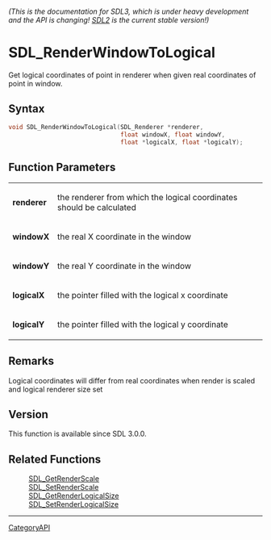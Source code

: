 ====== (This is the documentation for SDL3, which is under heavy development and the API is changing! [https://wiki.libsdl.org/SDL2/ SDL2] is the current stable version!) ======
= SDL_RenderWindowToLogical =

Get logical coordinates of point in renderer when given real coordinates of point in window.

== Syntax ==

<syntaxhighlight lang='c'>
void SDL_RenderWindowToLogical(SDL_Renderer *renderer,
                               float windowX, float windowY,
                               float *logicalX, float *logicalY);
</syntaxhighlight>

== Function Parameters ==

{|
|'''renderer'''
|the renderer from which the logical coordinates should be calculated
|-
|'''windowX'''
|the real X coordinate in the window
|-
|'''windowY'''
|the real Y coordinate in the window
|-
|'''logicalX'''
|the pointer filled with the logical x coordinate
|-
|'''logicalY'''
|the pointer filled with the logical y coordinate
|}

== Remarks ==

Logical coordinates will differ from real coordinates when render is scaled
and logical renderer size set

== Version ==

This function is available since SDL 3.0.0.

== Related Functions ==

:[[SDL_GetRenderScale]]
:[[SDL_SetRenderScale]]
:[[SDL_GetRenderLogicalSize]]
:[[SDL_SetRenderLogicalSize]]

----
[[CategoryAPI]]


